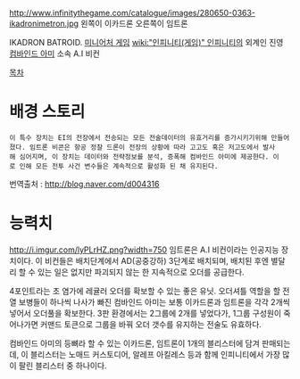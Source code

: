 http://www.infinitythegame.com/catalogue/images/280650-0363-ikadronimetron.jpg
왼쪽이 이카드론 오른쪽이 임트론

IKADRON BATROID. [[미니어처 게임]] [[wiki:"인피니티(게임)" 인피니티]]의 외계인 진영 [[컴바인드 아미]] 소속 A.I 비컨


[[목차]]
= 배경 스토리 =

 이 특수 장치는 EI의 전장에서 전송되는 모든 전술데이터의 유효거리를 증가시키기위해 만들어졌다. 임트론 비콘은 항공 정찰 드론이 전장의 상황에 따라 고고도 혹은 저고도에서 발사해 심어지며, 이 장치는 데이터와 전략정보를 분석, 증폭해 컴바인드 아미에 제공한다. 이로 인해 모든 전투 사건 변수들은 계속적으로 활성화 된 채 유지된다.

번역출처 : [[http://blog.naver.com/d004316]]

= 능력치 =
http://i.imgur.com/lyPLrHZ.png?width=750
임트론은 A.I 비컨이라는 인공지능 장치이다. 이 비컨들은 배치단계에서 AD(공중강하) 3단계로 배치되며, 배치된 후엔 별달리 할 수 있는 일은 없지만 파괴되지 않는 한 지속적으로 오더를 공급한다.

4포인트라는 초 염가에 레귤러 오더를 확보할 수 있는 좋은 유닛. 오더셔틀 역할을 할 전열 보병들이 하나씩 나사가 빠진 컴바인드 아미는 보통 이카드론과 임트론을 각각 2개씩 넣어서 오더풀을 확보한다. 3판 환경에서는 2그룹에 2개를 넣었다가, 1그룹 구성원이 죽어나가면 커맨드 토큰으로 그룹을 바꿔 오더 갯수를 유지하는 전술도 유효하다.

컴바인드 아미의 등뼈라 할 수 있는 이카드론, 임트론이 1개의 블리스터에 담겨 판매되는데, 이 블리스터는 노매드 커스토디어, 알레프 아킬레스 등과 함께 인피니티에서 가장 많이 팔린 블리스터 중 하나이다.
